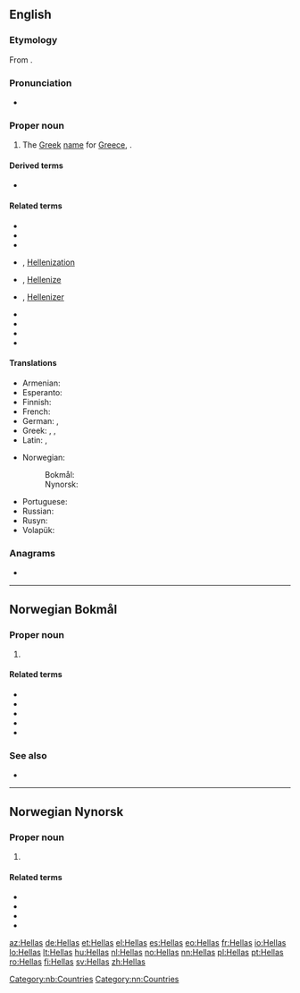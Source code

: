 ==English==

===Etymology===
From {{etyl|grc|en}} {{m|grc|Ἑλλάς||Greece}}.

===Pronunciation===
* {{rhymes|ɛləs|lang=en}}

===Proper noun===
{{en-proper noun}}

# The [[Greek]] [[name]] for [[Greece]], {{m|el|Ελλάς}}.

====Derived terms====
* {{l|en|Helladic}}

====Related terms====
* {{l|en|Hellen}}
* {{l|en|Hellene}}
* {{l|en|Hellenic}}
* {{l|en|Hellenisation}}, [[Hellenization]]
* {{l|en|Hellenise}}, [[Hellenize]]
* {{l|en|Helleniser}}, [[Hellenizer]]
* {{l|en|Hellenism}}
* {{l|en|Hellenist}}
* {{l|en|Hellenistic}}
* {{l|en|Hellenistical}}

====Translations====
{{trans-top|Greek name for Greece}}
* Armenian: {{t|hy|Հելլադա}}
* Esperanto: {{t|eo|Helaso}}
* Finnish: {{t+|fi|Hellas}}
* French: {{t+|fr|Grèce|f}}
* German: {{t+|de|Hellas|n}} {{qualifier|poetic}}, {{t+|de|Griechenland|n}} 
* Greek: {{t+|el|Ελλάδα|f}}, {{t+|el|Ελλάς|f}}, {{t|el|Ελληνική Δημοκρατία|f}}
* Latin: {{t|la|Hellas|f}}, {{t+|la|Graecia|f}}
{{trans-mid}}
* Norwegian: 
*: Bokmål: {{t+|no|Hellas|n}}
*: Nynorsk: {{t+|nn|Hellas|n}}
* Portuguese: {{t+|pt|Hélade|f}}
* Russian: {{t+|ru|Элла́да|f}}
* Rusyn: {{t|rue|Ела́да|f}}
* Volapük: {{t+|vo|Grikän}}
{{trans-bottom}}

===Anagrams===
* {{l|en|as hell}}

----

==Norwegian Bokmål==
{{wikipedia|lang=no}}

===Proper noun===
{{head|nb|proper noun|g=n}}

# {{l|en|Greece}}

====Related terms====
* {{l|nb|gammelgresk}}
* {{l|nb|greker}}
* {{l|nb|gresk}}
* {{l|nb|hellener}}
* {{l|nb|hellensk}}

===See also===
* {{l|no|Greeklish}}

[[Category:nb:Countries]]

----
==Norwegian Nynorsk==
{{wikipedia|lang=nn}}

===Proper noun===
{{head|nn|proper noun|g=n}}

# {{l|en|Greece}}

====Related terms====
* {{l|nn|grekar}}
* {{l|nn|gresk}}
* {{l|nn|hellenar}}
* {{l|nn|hellensk}}

[[Category:nn:Countries]]

[[az:Hellas]]
[[de:Hellas]]
[[et:Hellas]]
[[el:Hellas]]
[[es:Hellas]]
[[eo:Hellas]]
[[fr:Hellas]]
[[io:Hellas]]
[[lo:Hellas]]
[[lt:Hellas]]
[[hu:Hellas]]
[[nl:Hellas]]
[[no:Hellas]]
[[nn:Hellas]]
[[pl:Hellas]]
[[pt:Hellas]]
[[ro:Hellas]]
[[fi:Hellas]]
[[sv:Hellas]]
[[zh:Hellas]]
